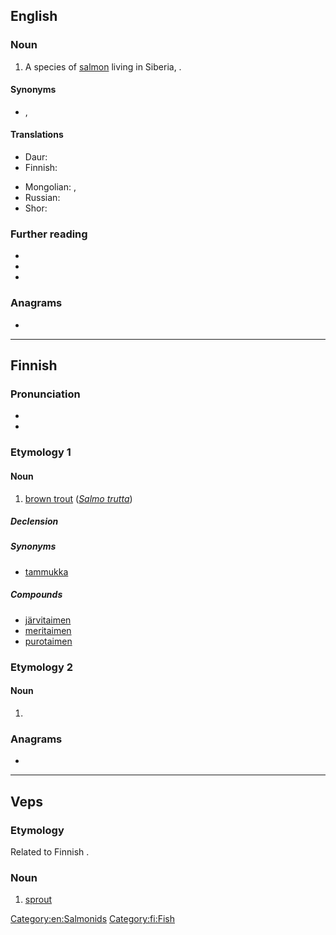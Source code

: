 ==English==
{{rfi|en}}

===Noun===
{{en-noun}}

# A species of [[salmon]] living in Siberia, {{taxlink|Hucho taimen|species|noshow=1|ver=161205}}.

====Synonyms====
* {{vern|Siberian salmon}}, {{vern|Siberian taimen}}

====Translations====
{{trans-top|''Hucho taimen''}}
* Daur: {{t|dta|xolboor}}
* Finnish: {{t|fi|siperianjokilohi}}
{{trans-mid}}
* Mongolian: {{t+|mn|тул}}, {{t|mn|[[тул]] [[загас]]}}
* Russian: {{t+|ru|тайме́нь|m}}
* Shor: {{t|cjs|пел}}
{{trans-bottom}}

===Further reading===
* {{pedia|Hucho taimen|i=1}}
* {{specieslite|Hucho taimen|i=1}}
* {{comcatlite|Hucho taimen|i=1}}

===Anagrams===
* {{anagrams|en|Tamien|Tieman|etamin|inmate|inmeat}}

[[Category:en:Salmonids]]

----

==Finnish==

===Pronunciation===
* {{IPA|lang=fi|[ˈt̪ɑime̞n]}}
* {{hyphenation|tai|men|lang=fi}}

===Etymology 1===
{{rfe|lang=fi}}
{{wikipedia|lang=fi}}

====Noun====
{{head|fi|noun}}

# [[brown trout]] (''[[Salmo trutta]]'')

=====Declension=====
{{fi-decl-sisar|taim|||en|a}}

=====Synonyms=====
* [[tammukka]]

=====Compounds=====
* [[järvitaimen]]
* [[meritaimen]]
* [[purotaimen]]

===Etymology 2===

====Noun====
{{head|fi|noun form}}

# {{fi-form of|case=genitive|pl=singular|taimi}}

===Anagrams===
* {{anagrams|fi|animet}}

[[Category:fi:Fish]]

----

==Veps==

===Etymology===
Related to Finnish {{m|fi|taimi}}.

===Noun===
{{vep-noun}}

# [[sprout]]